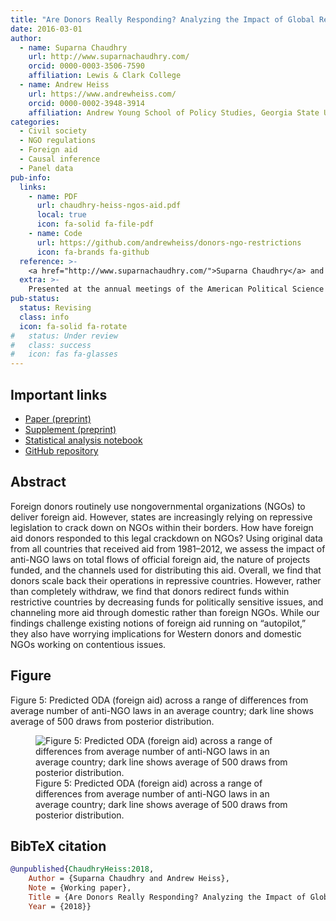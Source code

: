 ```yaml
---
title: "Are Donors Really Responding? Analyzing the Impact of Global Restrictions on NGOs"
date: 2016-03-01
author:
  - name: Suparna Chaudhry
    url: http://www.suparnachaudhry.com/
    orcid: 0000-0003-3506-7590
    affiliation: Lewis & Clark College
  - name: Andrew Heiss
    url: https://www.andrewheiss.com/
    orcid: 0000-0002-3948-3914
    affiliation: Andrew Young School of Policy Studies, Georgia State University
categories:
  - Civil society
  - NGO regulations
  - Foreign aid
  - Causal inference
  - Panel data
pub-info:
  links:
    - name: PDF
      url: chaudhry-heiss-ngos-aid.pdf
      local: true
      icon: fa-solid fa-file-pdf
    - name: Code
      url: https://github.com/andrewheiss/donors-ngo-restrictions
      icon: fa-brands fa-github
  reference: >-
    <a href="http://www.suparnachaudhry.com/">Suparna Chaudhry</a> and <strong>Andrew Heiss</strong>, “Are Donors Really Responding? Analyzing the Impact of Global Restrictions on NGOs”
  extra: >-
    Presented at the annual meetings of the American Political Science Association (APSA), Boston, Massachusetts, August 2018; and the International Studies Association (ISA), Baltimore, Maryland, February 2017
pub-status: 
  status: Revising
  class: info
  icon: fa-solid fa-rotate
#   status: Under review
#   class: success
#   icon: fas fa-glasses
---
```


## Important links

- [Paper (preprint)](chaudhry-heiss-ngos-aid.pdf)
- [Supplement (preprint)](chaudhry-heiss-ngos-aid-supplement.pdf)
- [Statistical analysis notebook](https://stats.andrewheiss.com/donors-ngo-restrictions/)
- [GitHub repository](https://github.com/andrewheiss/donors-ngo-restrictions)


## Abstract

Foreign donors routinely use nongovernmental organizations (NGOs) to deliver foreign aid. However, states are increasingly relying on repressive legislation to crack down on NGOs within their borders. How have foreign aid donors responded to this legal crackdown on NGOs? Using original data from all countries that received aid from 1981–2012, we assess the impact of anti-NGO laws on total flows of official foreign aid, the nature of projects funded, and the channels used for distributing this aid. Overall, we find that donors scale back their operations in repressive countries. However, rather than completely withdraw, we find that donors redirect funds within restrictive countries by decreasing funds for politically sensitive issues, and channeling more aid through domestic rather than foreign NGOs. While our findings challenge existing notions of foreign aid running on "autopilot," they also have worrying implications for Western donors and domestic NGOs working on contentious issues.


## Figure

Figure 5: Predicted ODA (foreign aid) across a range of differences from average number of anti-NGO laws in an average country; dark line shows average of 500 draws from posterior distribution.

![Figure 5: Predicted ODA (foreign aid) across a range of differences from average number of anti-NGO laws in an average country; dark line shows average of 500 draws from posterior distribution.](ngos-aid_fig5.png)

## BibTeX citation

```bibtex
@unpublished{ChaudhryHeiss:2018,
    Author = {Suparna Chaudhry and Andrew Heiss},
    Note = {Working paper},
    Title = {Are Donors Really Responding? Analyzing the Impact of Global Restrictions on {NGO}s},
    Year = {2018}}
```
